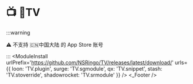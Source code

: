 
# 📺 TV
:::warning

⚠️ 不支持 🇨🇳中国大陆 的 App Store 账号

:::
<ModuleInstall
  urlPrefix='https://github.com/NSRingo/TV/releases/latest/download/'
  urls={{
    loon: 'TV.plugin',
    surge: 'TV.sgmodule',
    qx: 'TV.snippet',
    stash: 'TV.stoverride',
    shadowrocket: 'TV.srmodule'
  }}
/>
<TV />
<_Footer />
